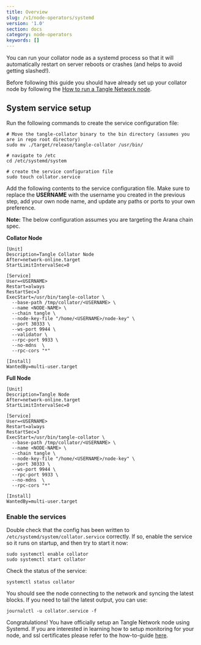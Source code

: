 ```yaml
---
title: Overview
slug: /v1/node-operators/systemd
version: '1.0'
section: docs
category: node-operators
keywords: []
---
```


You can run your collator node as a systemd process so that it will automatically restart on server reboots 
or crashes (and helps to avoid getting slashed!).

Before following this guide you should have already set up your collator node by following the [How to run a Tangle Network node](./v1/node-operators/run-tangle-node).

## System service setup

Run the following commands to create the service configuration file:

```
# Move the tangle-collator binary to the bin directory (assumes you are in repo root directory)
sudo mv ./target/release/tangle-collator /usr/bin/

# navigate to /etc
cd /etc/systemd/system

# create the service configuration file
sudo touch collator.service
```

Add the following contents to the service configuration file. Make sure to replace the **USERNAME** with the username you created in the previous step, add your own node name, and update 
any paths or ports to your own preference. 

**Note:** The below configuration assumes you are targeting the Arana chain spec.

**Collator Node**
```
[Unit]
Description=Tangle Collator Node
After=network-online.target
StartLimitIntervalSec=0

[Service]
User=<USERNAME>
Restart=always
RestartSec=3
ExecStart=/usr/bin/tangle-collator \
  --base-path /tmp/collator/<USERNAME> \
  --name <NODE-NAME> \
  --chain tangle \
  --node-key-file "/home/<USERNAME>/node-key" \
  --port 30333 \
  --ws-port 9944 \
  --validator \
  --rpc-port 9933 \
  --no-mdns  \
  --rpc-cors "*"

[Install]
WantedBy=multi-user.target
```

**Full Node**
```
[Unit]
Description=Tangle Node
After=network-online.target
StartLimitIntervalSec=0

[Service]
User=<USERNAME>
Restart=always
RestartSec=3
ExecStart=/usr/bin/tangle-collator \
  --base-path /tmp/collator/<USERNAME> \
  --name <NODE-NAME> \
  --chain tangle \
  --node-key-file "/home/<USERNAME>/node-key" \
  --port 30333 \
  --ws-port 9944 \
  --rpc-port 9933 \
  --no-mdns  \
  --rpc-cors "*"

[Install]
WantedBy=multi-user.target
```

### Enable the services

Double check that the config has been written to `/etc/systemd/system/collator.service` correctly. 
If so, enable the service so it runs on startup, and then try to start it now:

```
sudo systemctl enable collator
sudo systemctl start collator
```

Check the status of the service:
```
systemctl status collator
```

You should see the node connecting to the network and syncing the latest blocks. 
If you need to tail the latest output, you can use:
```
journalctl -u collator.service -f
```

Congratulations! You have officially setup an Tangle Network node using Systemd. If you are interested 
in learning how to setup monitoring for your node, and ssl certificates please refer to the 
how-to-guide [here](https://docs.webb.tools/how-to-guides/v1/node-setup/ssl/).
